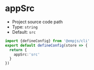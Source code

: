 # appSrc
+ Project source code path
+ Type: `string`
+ Default: `src`

```ts title="emp-config.js"
import {defineConfig} from '@empjs/cli'
export default defineConfig(store => {
  return {
    appSrc:'src'
  }
})
```